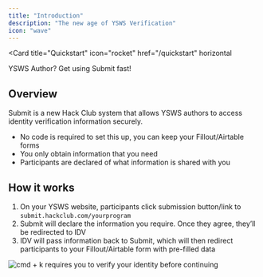 ```yaml
---
title: "Introduction"
description: "The new age of YSWS Verification"
icon: "wave"
---
```


<Card
  title="Quickstart"
  icon="rocket"
  href="/quickstart"
  horizontal
>
  YSWS Author? Get using Submit fast!
</Card>

## Overview

Submit is a new Hack Club system that allows YSWS authors to access identity verification information securely.

- No code is required to set this up, you can keep your Fillout/Airtable forms
- You only obtain information that you need
- Participants are declared of what information is shared with you

## How it works

1. On your YSWS website, participants click submission button/link to `submit.hackclub.com/yourprogram`
2. Submit will declare the information you require. Once they agree, they’ll be redirected to IDV
3. IDV will pass information back to Submit, which will then redirect participants to your Fillout/Airtable form with pre-filled data


![cmd + k requires you to verify your identity before continuing](/images/cmdk.png)


